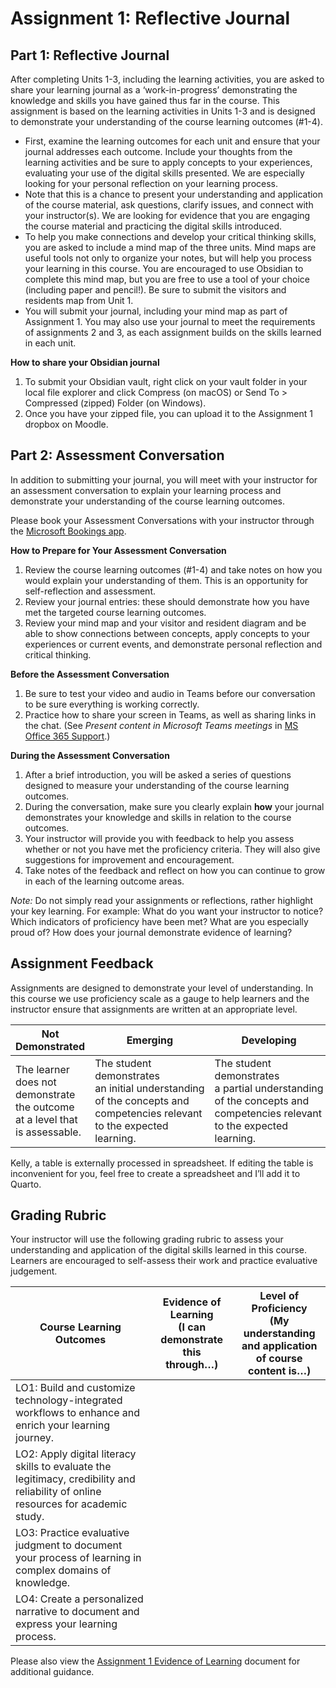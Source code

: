 # Assignment 1: Reflective Journal {.unnumbered}

## Part 1: Reflective Journal {.unnumbered}

After completing Units 1-3, including the learning activities, you are asked to share your learning journal as a 'work-in-progress' demonstrating the knowledge and skills you have gained thus far in the course. This assignment is based on the learning activities in Units 1-3 and is designed to demonstrate your understanding of the course learning outcomes (#1-4).

-   First, examine the learning outcomes for each unit and ensure that your journal addresses each outcome. Include your thoughts from the learning activities and be sure to apply concepts to your experiences, evaluating your use of the digital skills presented. We are especially looking for your personal reflection on your learning process.
-   Note that this is a chance to present your understanding and application of the course material, ask questions, clarify issues, and connect with your instructor(s). We are looking for evidence that you are engaging the course material and practicing the digital skills introduced.
-   To help you make connections and develop your critical thinking skills, you are asked to include a mind map of the three units. Mind maps are useful tools not only to organize your notes, but will help you process your learning in this course. You are encouraged to use Obsidian to complete this mind map, but you are free to use a tool of your choice (including paper and pencil!). Be sure to submit the visitors and residents map from Unit 1.
-   You will submit your journal, including your mind map as part of Assignment 1. You may also use your journal to meet the requirements of assignments 2 and 3, as each assignment builds on the skills learned in each unit.

**How to share your Obsidian journal**

1.  To submit your Obsidian vault, right click on your vault folder in your local file explorer and click Compress (on macOS) or Send To \> Compressed (zipped) Folder (on Windows).
2.  Once you have your zipped file, you can upload it to the Assignment 1 dropbox on Moodle.

## Part 2: Assessment Conversation {.unnumbered}

In addition to submitting your journal, you will meet with your instructor for an assessment conversation to explain your learning process and demonstrate your understanding of the course learning outcomes.

Please book your Assessment Conversations with your instructor through the [Microsoft Bookings app](https://outlook.office.com/bookwithme/user/f6837f4f8f274cb586152973de46fdc5@twu.ca?anonymous&ep=plink){target="_blank"}.

**How to Prepare for Your Assessment Conversation**

1.  Review the course learning outcomes (#1-4) and take notes on how you would explain your understanding of them. This is an opportunity for self-reflection and assessment.
2.  Review your journal entries: these should demonstrate how you have met the targeted course learning outcomes.
3.  Review your mind map and your visitor and resident diagram and be able to show connections between concepts, apply concepts to your experiences or current events, and demonstrate personal reflection and critical thinking.

**Before the Assessment Conversation**

1.  Be sure to test your video and audio in Teams before our conversation to be sure everything is working correctly.
2.  Practice how to share your screen in Teams, as well as sharing links in the chat. (See *Present content in Microsoft Teams meetings* in [MS Office 365 Support](https://support.microsoft.com/en-us/office/present-content-in-microsoft-teams-meetings-fcc2bf59-aecd-4481-8f99-ce55dd836ce8){target="_blank"}.)

**During the Assessment Conversation**

1.  After a brief introduction, you will be asked a series of questions designed to measure your understanding of the course learning outcomes.  
2.  During the conversation, make sure you clearly explain **how** your journal demonstrates your knowledge and skills in relation to the course outcomes.  
3.  Your instructor will provide you with feedback to help you assess whether or not you have met the proficiency criteria. They will also give suggestions for improvement and encouragement.  
4.  Take notes of the feedback and reflect on how you can continue to grow in each of the learning outcome areas.

::: note
*Note:* Do not simply read your assignments or reflections, rather highlight your key learning. For example: What do you want your instructor to notice? Which indicators of proficiency have been met? What are you especially proud of? How does your journal demonstrate evidence of learning?
:::

## Assignment Feedback {.unnumbered}

Assignments are designed to demonstrate your level of understanding. In this course we use proficiency scale as a gauge to help learners and the instructor ensure that assignments are written at an appropriate level.

| Not Demonstrated | Emerging | Developing | Proficient | Extending |
|------------------|------------------|------------------|------------------|-------------------|
| The learner does not demonstrate the outcome at a level that is assessable. | The student demonstrates an initial understanding of the concepts and competencies relevant to the expected learning. | The student demonstrates a partial understanding of the concepts and competencies relevant to the expected learning. | The student demonstrates a complete understanding of the concepts and competencies relevant to the expected learning. | The student demonstrates a sophisticated understanding of the concepts and competencies relevant to the expected learning. |

::: prote
Kelly, a table is externally processed in spreadsheet. If editing the table is inconvenient for you, feel free to create a spreadsheet and I'll add it to Quarto.
:::

## Grading Rubric {.unnumbered}

Your instructor will use the following grading rubric to assess your understanding and application of the digital skills learned in this course. Learners are encouraged to self-assess their work and practice evaluative judgement.

| Course Learning Outcomes | Evidence of Learning<br/>(I can demonstrate this through...) | Level of Proficiency<br/>(My understanding and application of course content is…) |
|--------------------------------|-------------------|---------------------|
| LO1: Build and customize technology-integrated workflows to enhance and enrich your learning journey. |  |  |
| LO2: Apply digital literacy skills to evaluate the legitimacy, credibility and reliability of online resources for academic study. |  |  |
| LO3: Practice evaluative judgment to document your process of learning in complex domains of knowledge. |  |  |
| LO4: Create a personalized narrative to document and express your learning process. |  |  |

Please also view the [Assignment 1 Evidence of Learning](assets/assignment1/Assignment%201%20Evidence%20of%20Learning.docx) document for additional guidance.
